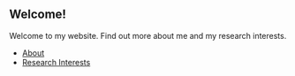 <div class="container">
<div class="visible-lg visible-md visible-sm" style="height: 35px;">&nbsp;</div>
<div class="col-md-8 center-block">
# Welcome!
Welcome to my website. Find out more about me and my research interests.

* [About](insert link)
* [Research Interests](insert link)

</div>
</div>